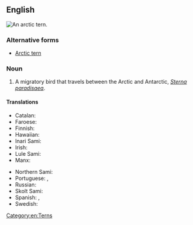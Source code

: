 ==English==
[[File:Arctic Tern, Inner Farne - geograph.org.uk - 874489.jpg|thumb|An arctic tern.]]
{{wikipedia}}
{{wikispecies|Sterna paradisaea}}

===Alternative forms===
* [[Arctic tern]]

===Noun===
{{en-noun}}

# A migratory bird that travels between the Arctic and Antarctic, ''[[Sterna paradisaea]]''.

====Translations====
{{trans-top|''Sterna paradisaea''}}
* Catalan: {{t|ca|xatrac àrtic|m}}
* Faroese: {{t+|fo|terna|f}}
* Finnish: {{t+|fi|lapintiira}}
* Hawaiian: {{t|haw|ʻimikukailaka}}
* Inari Sami: {{t|smn|čerrih}}
* Irish: {{t|ga|geabhróg Artach|f}}
* Lule Sami: {{t|smj|tjierrek}}
* Manx: {{t|gv|gant ny gibbinyn|m}}
{{trans-mid}}
* Northern Sami: {{t|se|čearret}}
* Portuguese: {{t|pt|andorinha do Ártico|f}}, {{t|pt|andorinha ártica|f}}
* Russian: {{t|ru|поля́рная кра́чка|f}}
* Skolt Sami: {{t|sms|ce´rriǩ}}
* Spanish: {{t|es|charrán ártico|m}}, {{t|es|gaviotín ártico|m}}
* Swedish: {{t+|sv|silvertärna|c}}
{{trans-bottom}}

[[Category:en:Terns]]